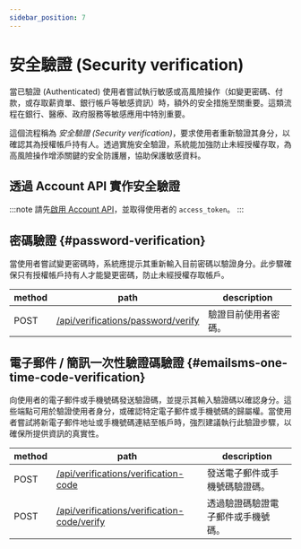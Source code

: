 ```yaml
---
sidebar_position: 7
---
```


# 安全驗證 (Security verification)

當已驗證 (Authenticated) 使用者嘗試執行敏感或高風險操作（如變更密碼、付款，或存取薪資單、銀行帳戶等敏感資訊）時，額外的安全措施至關重要。這類流程在銀行、醫療、政府服務等敏感應用中特別重要。

這個流程稱為 _安全驗證 (Security verification)_，要求使用者重新驗證其身分，以確認其為授權帳戶持有人。透過實施安全驗證，系統能加強防止未經授權存取，為高風險操作增添關鍵的安全防護層，協助保護敏感資料。

## 透過 Account API 實作安全驗證

:::note
請先[啟用 Account API](/end-user-flows/account-settings/by-account-api)，並取得使用者的 `access_token`。
:::

## 密碼驗證 \{#password-verification}

當使用者嘗試變更密碼時，系統應提示其重新輸入目前密碼以驗證身分。此步驟確保只有授權帳戶持有人才能變更密碼，防止未經授權存取帳戶。

| method | path                                                                                                            | description          |
| ------ | --------------------------------------------------------------------------------------------------------------- | -------------------- |
| POST   | [/api/verifications/password/verify](https://openapi.logto.io/operation/operation-createverificationbypassword) | 驗證目前使用者密碼。 |

## 電子郵件 / 簡訊一次性驗證碼驗證 \{#emailsms-one-time-code-verification}

向使用者的電子郵件或手機號碼發送驗證碼，並提示其輸入驗證碼以確認身分。這些端點可用於驗證使用者身分，或確認特定電子郵件或手機號碼的歸屬權。當使用者嘗試將新電子郵件地址或手機號碼連結至帳戶時，強烈建議執行此驗證步驟，以確保所提供資訊的真實性。

| method | path                                                                                                                             | description                        |
| ------ | -------------------------------------------------------------------------------------------------------------------------------- | ---------------------------------- |
| POST   | [/api/verifications/verification-code](https://openapi.logto.io/operation/operation-createverificationbyverificationcode)        | 發送電子郵件或手機號碼驗證碼。     |
| POST   | [/api/verifications/verification-code/verify](https://openapi.logto.io/operation/operation-verifyverificationbyverificationcode) | 透過驗證碼驗證電子郵件或手機號碼。 |
